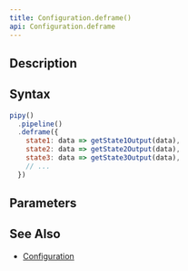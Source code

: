 ```yaml
---
title: Configuration.deframe()
api: Configuration.deframe
---
```


## Description

<Summary/>

<FilterDiagram
  name="deframe"
  input="Data"
  output="Message"
/>

## Syntax

``` js
pipy()
  .pipeline()
  .deframe({
    state1: data => getState1Output(data),
    state2: data => getState2Output(data),
    state3: data => getState3Output(data),
    // ...
  })
```

## Parameters

<Parameters/>

## See Also

* [Configuration](/reference/api/Configuration)
